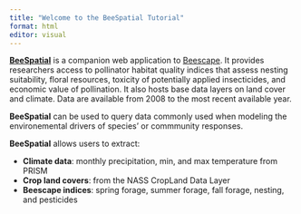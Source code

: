 ```yaml
---
title: "Welcome to the BeeSpatial Tutorial"
format: html
editor: visual
---
```


[**BeeSpatial**](https://beesuite.psu.edu/beespatial/) is a companion web application to [Beescape](https://beescape.psu.edu/). It provides researchers access to pollinator habitat quality indices that assess nesting suitability, floral resources, toxicity of potentially applied insecticides, and economic value of pollination. It also hosts base data layers on land cover and climate. Data are available from 2008 to the most recent available year.

**BeeSpatial** can be used to query data commonly used when modeling the environemental drivers of species' or commmunity responses.

**BeeSpatial** allows users to extract:

-   **Climate data**: monthly precipitation, min, and max temperature from PRISM
-   **Crop land covers**: from the NASS CropLand Data Layer
-   **Beescape indices**: spring forage, summer forage, fall forage, nesting, and pesticides
